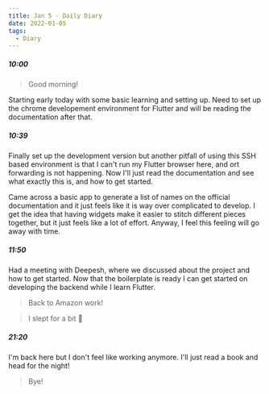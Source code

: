 ```yaml
---
title: Jan 5 - Daily Diary
date: 2022-01-05
tags:
  - Diary
---
```


##### 10:00
> Good morning!

Starting early today with some basic learning and setting up. Need to set up the chrome developement environment for Flutter and will be reading the documentation after that.

##### 10:39
Finally set up the development version but another pitfall of using this SSH based environment is that I can't run my Flutter browser here, and ort forwarding is not happening. Now I'll just read the documentation and see what exactly this is, and how to get started.

Came across a basic app to generate a list of names on the official documentation and it just feels like it is way over complicated to develop. I get the idea that having widgets make it easier to stitch different pieces together, but it just feels like a lot of effort. Anyway, I feel this feeling will go away with time.

##### 11:50
Had a meeting with Deepesh, where we discussed about the project and how to get started. Now that the boilerplate is ready I can get started on developing the backend while I learn Flutter.

> Back to Amazon work!

> I slept for a bit 🙈 

##### 21:20
I'm back here but I don't feel like working anymore. I'll just read a book and head for the night!

> Bye!